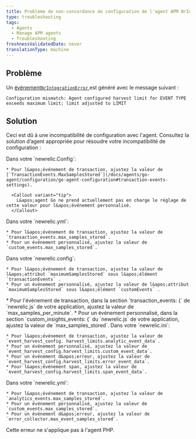 ```yaml
---
title: Problème de non-concordance de configuration de l'agent APM NrIntegrationError
type: troubleshooting
tags:
  - Agents
  - Manage APM agents
  - Troubleshooting
freshnessValidatedDate: never
translationType: machine
---
```


## Problème

Un [événement`NrIntegrationError` ](/docs/telemetry-data-platform/manage-data/nrintegrationerror)est généré avec le message suivant :

```
Configuration mismatch: Agent configured harvest limit for EVENT TYPE 
exceeds maximum limit; limit adjusted to LIMIT
```

## Solution

Ceci est dû à une incompatibilité de configuration avec l&apos;agent. Consultez la solution d’agent appropriée pour résoudre votre incompatibilité de configuration :

<CollapserGroup>
  <Collapser id="go-request" title="Go">
    Dans votre `newrelic.Config`:

    * Pour l&apos;événement de transaction, ajustez la valeur de [`TransactionEvents.MaxSamplesStored`](/docs/agents/go-agent/configuration/go-agent-configuration#transaction-events-settings).

      <Callout variant="tip">
        L&apos;agent Go ne prend actuellement pas en charge le réglage de cette valeur pour l&apos;événement personnalisé.
      </Callout>
  </Collapser>

  <Collapser id="java-request" title="Java">
    Dans votre `newrelic.yml`:

    * Pour l&apos;événement de transaction, ajustez la valeur de `transaction_events.max_samples_stored`.
    * Pour un événement personnalisé, ajustez la valeur de `custom_events.max_samples_stored`.
  </Collapser>

  <Collapser id="net-request" title=".NET">
    Dans votre `newrelic.config`:

    * Pour l&apos;événement de transaction, ajustez la valeur de l&apos;attribut `maximumSamplesStored` sous l&apos;élément `transactionEvents` .
    * Pour un événement personnalisé, ajustez la valeur de l&apos;attribut `maximumSamplesStored` sous l&apos;élément `customEvents` .
  </Collapser>

  <Collapser id="node-request" title="Node.js">
    * Pour l&apos;événement de transaction, dans la section `transaction_events: {` de `newrelic.js` de votre application, ajustez la valeur de `max_samples_per_minute`.
    * Pour un événement personnalisé, dans la section `custom_insights_events: {` du `newrelic.js` de votre application, ajustez la valeur de `max_samples_stored`.
  </Collapser>

  <Collapser id="python-request" title="Python">
    Dans votre `newrelic.ini`:

    * Pour l&apos;événement de transaction, ajustez la valeur de `event_harvest_config. harvest_limits.analytic_event_data`.
    * Pour un événement personnalisé, ajustez la valeur de `event_harvest_config.harvest_limits.custom_event_data`.
    * Pour un événement d&apos;erreur, ajustez la valeur de `event_harvest_config.harvest_limits.error_event_data`.
    * Pour l&apos;événement span, ajustez la valeur de `event_harvest_config.harvest_limits.span_event_data`.
  </Collapser>

  <Collapser id="ruby-request" title="Ruby">
    Dans votre `newrelic.yml`:

    * Pour l&apos;événement de transaction, ajustez la valeur de `analytics_events.max_samples_stored`.
    * Pour un événement personnalisé, ajustez la valeur de `custom_events.max_samples_stored`.
    * Pour un événement d&apos;erreur, ajustez la valeur de `error_collector.max_event_samples_stored`.
  </Collapser>
</CollapserGroup>

<Callout variant="tip">
  Cette erreur ne s&apos;applique pas à l&apos;agent PHP.
</Callout>